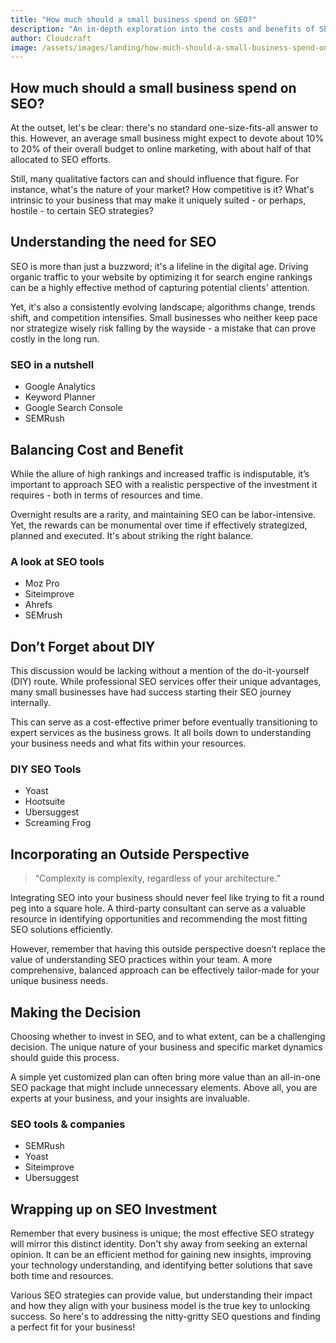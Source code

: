 ```yaml
---
title: "How much should a small business spend on SEO?"
description: "An in-depth exploration into the costs and benefits of SEO for small businesses."
author: Cloudcraft
image: /assets/images/landing/how-much-should-a-small-business-spend-on-seo.jpg
---
```


## How much should a small business spend on SEO?

At the outset, let's be clear: there's no standard one-size-fits-all answer to this. However, an average small business might expect to devote about 10% to 20% of their overall budget to online marketing, with about half of that allocated to SEO efforts.

Still, many qualitative factors can and should influence that figure. For instance, what's the nature of your market? How competitive is it? What's intrinsic to your business that may make it uniquely suited - or perhaps, hostile - to certain SEO strategies?

<ServicesBlurb />

## Understanding the need for SEO

SEO is more than just a buzzword; it's a lifeline in the digital age. Driving organic traffic to your website by optimizing it for search engine rankings can be a highly effective method of capturing potential clients' attention.

Yet, it's also a consistently evolving landscape; algorithms change, trends shift, and competition intensifies. Small businesses who neither keep pace nor strategize wisely risk falling by the wayside - a mistake that can prove costly in the long run.

### SEO in a nutshell

 * Google Analytics
 * Keyword Planner
 * Google Search Console
 * SEMRush

## Balancing Cost and Benefit

While the allure of high rankings and increased traffic is indisputable, it’s important to approach SEO with a realistic perspective of the investment it requires - both in terms of resources and time.

Overnight results are a rarity, and maintaining SEO can be labor-intensive. Yet, the rewards can be monumental over time if effectively strategized, planned and executed. It's about striking the right balance.

### A look at SEO tools

 * Moz Pro
 * Siteimprove
 * Ahrefs
 * SEMrush

## Don’t Forget about DIY 

This discussion would be lacking without a mention of the do-it-yourself (DIY) route. While professional SEO services offer their unique advantages, many small businesses have had success starting their SEO journey internally. 

This can serve as a cost-effective primer before eventually transitioning to expert services as the business grows. It all boils down to understanding your business needs and what fits within your resources.

### DIY SEO Tools

 * Yoast
 * Hootsuite
 * Ubersuggest
 * Screaming Frog

<GetStartedBlurb />

## Incorporating an Outside Perspective

<blockquote> “Complexity is complexity, regardless of your architecture.” </blockquote>

Integrating SEO into your business should never feel like trying to fit a round peg into a square hole. A third-party consultant can serve as a valuable resource in identifying opportunities and recommending the most fitting SEO solutions efficiently.

However, remember that having this outside perspective doesn’t replace the value of understanding SEO practices within your team. A more comprehensive, balanced approach can be effectively tailor-made for your unique business needs.

## Making the Decision

Choosing whether to invest in SEO, and to what extent, can be a challenging decision. The unique nature of your business and specific market dynamics should guide this process.

A simple yet customized plan can often bring more value than an all-in-one SEO package that might include unnecessary elements. Above all, you are experts at your business, and your insights are invaluable.

### SEO tools & companies

 * SEMRush
 * Yoast 
 * Siteimprove
 * Ubersuggest

## Wrapping up on SEO Investment

Remember that every business is unique; the most effective SEO strategy will mirror this distinct identity. Don't shy away from seeking an external opinion. It can be an efficient method for gaining new insights, improving your technology understanding, and identifying better solutions that save both time and resources.

Various SEO strategies can provide value, but understanding their impact and how they align with your business model is the true key to unlocking success. So here's to addressing the nitty-gritty SEO questions and finding a perfect fit for your business!